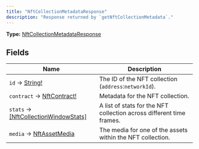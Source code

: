 ```yaml
---
title: "NftCollectionMetadataResponse"
description: "Response returned by `getNftCollectionMetadata`."
---
```


**Type:** [NftCollectionMetadataResponse](/api-reference/types/nftcollectionmetadataresponse)

## Fields

| Name | Description |
|------|-------------|
| `id` → [String!](/api-reference/types/string) | The ID of the NFT collection (`address`:`networkId`). |
| `contract` → [NftContract!](/api-reference/types/nftcontract) | Metadata for the NFT collection. |
| `stats` → [[NftCollectionWindowStats]](/api-reference/types/nftcollectionwindowstats) | A list of stats for the NFT collection across different time frames. |
| `media` → [NftAssetMedia](/api-reference/types/nftassetmedia) | The media for one of the assets within the NFT collection. |

